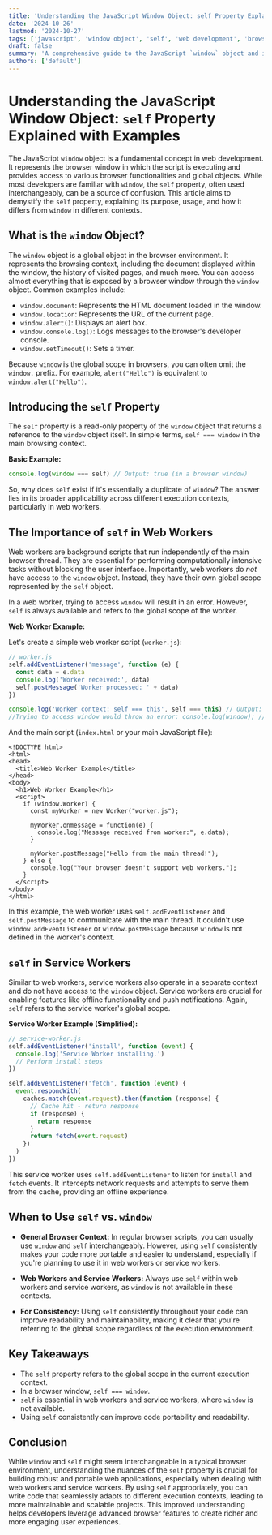 ```yaml
---
title: 'Understanding the JavaScript Window Object: self Property Explained with Examples'
date: '2024-10-26'
lastmod: '2024-10-27'
tags: ['javascript', 'window object', 'self', 'web development', 'browser API']
draft: false
summary: 'A comprehensive guide to the JavaScript `window` object and its `self` property. Learn what `self` represents, how it differs from `window` in various contexts (including web workers), and practical code examples to illustrate its usage.'
authors: ['default']
---
```


# Understanding the JavaScript Window Object: `self` Property Explained with Examples

The JavaScript `window` object is a fundamental concept in web development. It represents the browser window in which the script is executing and provides access to various browser functionalities and global objects. While most developers are familiar with `window`, the `self` property, often used interchangeably, can be a source of confusion. This article aims to demystify the `self` property, explaining its purpose, usage, and how it differs from `window` in different contexts.

## What is the `window` Object?

The `window` object is a global object in the browser environment. It represents the browsing context, including the document displayed within the window, the history of visited pages, and much more. You can access almost everything that is exposed by a browser window through the `window` object. Common examples include:

- `window.document`: Represents the HTML document loaded in the window.
- `window.location`: Represents the URL of the current page.
- `window.alert()`: Displays an alert box.
- `window.console.log()`: Logs messages to the browser's developer console.
- `window.setTimeout()`: Sets a timer.

Because `window` is the global scope in browsers, you can often omit the `window.` prefix. For example, `alert("Hello")` is equivalent to `window.alert("Hello")`.

## Introducing the `self` Property

The `self` property is a read-only property of the `window` object that returns a reference to the `window` object itself. In simple terms, `self === window` in the main browsing context.

**Basic Example:**

```javascript
console.log(window === self) // Output: true (in a browser window)
```

So, why does `self` exist if it's essentially a duplicate of `window`? The answer lies in its broader applicability across different execution contexts, particularly in web workers.

## The Importance of `self` in Web Workers

Web workers are background scripts that run independently of the main browser thread. They are essential for performing computationally intensive tasks without blocking the user interface. Importantly, web workers do _not_ have access to the `window` object. Instead, they have their own global scope represented by the `self` object.

In a web worker, trying to access `window` will result in an error. However, `self` is always available and refers to the global scope of the worker.

**Web Worker Example:**

Let's create a simple web worker script (`worker.js`):

```javascript
// worker.js
self.addEventListener('message', function (e) {
  const data = e.data
  console.log('Worker received:', data)
  self.postMessage('Worker processed: ' + data)
})

console.log('Worker context: self === this', self === this) // Output: true
//Trying to access window would throw an error: console.log(window); //Uncaught ReferenceError: window is not defined
```

And the main script (`index.html` or your main JavaScript file):

```plaintext
<!DOCTYPE html>
<html>
<head>
  <title>Web Worker Example</title>
</head>
<body>
  <h1>Web Worker Example</h1>
  <script>
    if (window.Worker) {
      const myWorker = new Worker("worker.js");

      myWorker.onmessage = function(e) {
        console.log("Message received from worker:", e.data);
      }

      myWorker.postMessage("Hello from the main thread!");
    } else {
      console.log("Your browser doesn't support web workers.");
    }
  </script>
</body>
</html>
```

In this example, the web worker uses `self.addEventListener` and `self.postMessage` to communicate with the main thread. It couldn't use `window.addEventListener` or `window.postMessage` because `window` is not defined in the worker's context.

## `self` in Service Workers

Similar to web workers, service workers also operate in a separate context and do not have access to the `window` object. Service workers are crucial for enabling features like offline functionality and push notifications. Again, `self` refers to the service worker's global scope.

**Service Worker Example (Simplified):**

```javascript
// service-worker.js
self.addEventListener('install', function (event) {
  console.log('Service Worker installing.')
  // Perform install steps
})

self.addEventListener('fetch', function (event) {
  event.respondWith(
    caches.match(event.request).then(function (response) {
      // Cache hit - return response
      if (response) {
        return response
      }
      return fetch(event.request)
    })
  )
})
```

This service worker uses `self.addEventListener` to listen for `install` and `fetch` events. It intercepts network requests and attempts to serve them from the cache, providing an offline experience.

## When to Use `self` vs. `window`

- **General Browser Context:** In regular browser scripts, you can usually use `window` and `self` interchangeably. However, using `self` consistently makes your code more portable and easier to understand, especially if you're planning to use it in web workers or service workers.

- **Web Workers and Service Workers:** Always use `self` within web workers and service workers, as `window` is not available in these contexts.

- **For Consistency:** Using `self` consistently throughout your code can improve readability and maintainability, making it clear that you're referring to the global scope regardless of the execution environment.

## Key Takeaways

- The `self` property refers to the global scope in the current execution context.
- In a browser window, `self === window`.
- `self` is essential in web workers and service workers, where `window` is not available.
- Using `self` consistently can improve code portability and readability.

## Conclusion

While `window` and `self` might seem interchangeable in a typical browser environment, understanding the nuances of the `self` property is crucial for building robust and portable web applications, especially when dealing with web workers and service workers. By using `self` appropriately, you can write code that seamlessly adapts to different execution contexts, leading to more maintainable and scalable projects. This improved understanding helps developers leverage advanced browser features to create richer and more engaging user experiences.
